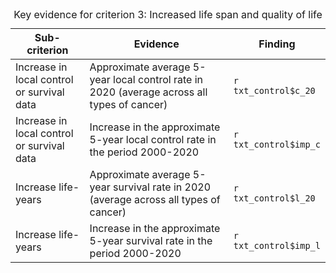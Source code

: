 | Sub-criterion                              | Evidence                                                                                   | Finding               |
|--------------------------------------------|--------------------------------------------------------------------------------------------|-----------------------|
| Increase in local control or survival data | Approximate average 5-year local control rate in 2020 (average across all types of cancer) | `r txt_control$c_20`  |
| Increase in local control or survival data | Increase in the approximate 5-year local control rate in the period 2000-2020              | `r txt_control$imp_c` |
| Increase life-years                        | Approximate average 5-year survival rate in 2020 (average across all types of cancer)      | `r txt_control$l_20`  |
| Increase life-years                        | Increase in the approximate 5-year survival rate in the period 2000-2020                   | `r txt_control$imp_l` |

: Key evidence for criterion 3: Increased life span and quality of life
